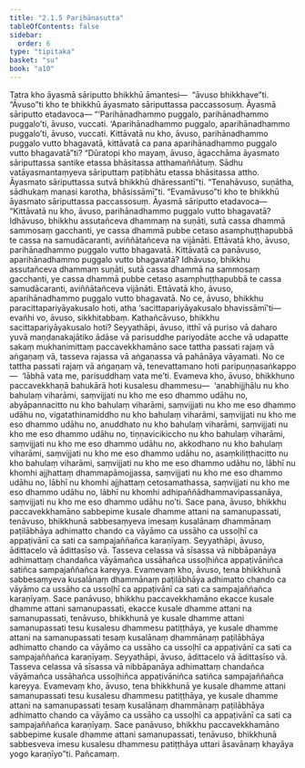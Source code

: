 ```yaml
---
title: "2.1.5 Parihānasutta"
tableOfContents: false
sidebar:
  order: 6
type: "tipitaka"
basket: "su"
book: "a10"
---
```



<DynamicBreadcrumb />

<Division number="55" book="a10" bookNo="17" page="337">

<Paragraph number="406" book="a10">
Tatra kho āyasmā sāriputto bhikkhū āmantesi—  “āvuso bhikkhave”ti. “Āvuso”ti kho te bhikkhū āyasmato sāriputtassa paccassosuṃ. Āyasmā sāriputto etadavoca—
</Paragraph>

<Paragraph number="407" book="a10">
“‘Parihānadhammo puggalo, parihānadhammo puggalo’ti, āvuso, vuccati. ‘Aparihānadhammo puggalo, aparihānadhammo puggalo’ti, āvuso, vuccati. Kittāvatā nu kho, āvuso, parihānadhammo puggalo vutto bhagavatā, kittāvatā ca pana aparihānadhammo puggalo vutto bhagavatā”ti? “Dūratopi kho mayaṃ, āvuso, āgacchāma āyasmato sāriputtassa santike etassa bhāsitassa atthamaññātuṃ. Sādhu vatāyasmantaṃyeva sāriputtaṃ paṭibhātu etassa bhāsitassa attho. Āyasmato sāriputtassa sutvā bhikkhū dhāressantī”ti.
</Paragraph>

<Paragraph number="408" book="a10">
“Tenahāvuso, suṇātha, sādhukaṃ manasi karotha, bhāsissāmī”ti. “Evamāvuso”ti kho te bhikkhū āyasmato sāriputtassa paccassosuṃ. Āyasmā sāriputto etadavoca—
</Paragraph>

<Paragraph number="409" book="a10">
“Kittāvatā nu kho, āvuso, parihānadhammo puggalo vutto bhagavatā? Idhāvuso, bhikkhu assutañceva dhammaṃ na suṇāti, sutā cassa dhammā sammosaṃ gacchanti, ye cassa dhammā pubbe cetaso asamphuṭṭhapubbā te cassa na samudācaranti, aviññātañceva na vijānāti. Ettāvatā kho, āvuso, parihānadhammo puggalo vutto bhagavatā.
</Paragraph>

<Paragraph number="410" book="a10">
Kittāvatā ca panāvuso, aparihānadhammo puggalo vutto bhagavatā? Idhāvuso, bhikkhu assutañceva dhammaṃ suṇāti, sutā cassa dhammā na sammosaṃ gacchanti, ye cassa dhammā pubbe cetaso asamphuṭṭhapubbā te cassa samudācaranti, aviññātañceva vijānāti. Ettāvatā kho, āvuso, aparihānadhammo puggalo vutto bhagavatā.
</Paragraph>

<Paragraph number="411" book="a10">
No ce, āvuso, bhikkhu paracittapariyāyakusalo hoti, atha ‘sacittapariyāyakusalo bhavissāmī’ti—  evañhi vo, āvuso, sikkhitabbaṃ.
</Paragraph>

<Paragraph number="412" book="a10">
Kathañcāvuso, bhikkhu sacittapariyāyakusalo hoti? Seyyathāpi, āvuso, itthī vā puriso vā daharo yuvā maṇḍanakajātiko ādāse vā parisuddhe pariyodāte acche vā udapatte sakaṃ mukhanimittaṃ paccavekkhamāno sace tattha passati rajaṃ vā aṅgaṇaṃ vā, tasseva rajassa vā aṅgaṇassa vā pahānāya vāyamati. No ce tattha passati rajaṃ vā aṅgaṇaṃ vā, tenevattamano hoti paripuṇṇasaṅkappo—  ‘lābhā vata me, parisuddhaṃ vata me’ti. Evameva kho, āvuso, bhikkhuno paccavekkhaṇā bahukārā hoti kusalesu dhammesu—  ‘anabhijjhālu nu kho bahulaṃ viharāmi, saṃvijjati nu kho me eso dhammo udāhu no, abyāpannacitto nu kho bahulaṃ viharāmi, saṃvijjati nu kho me eso dhammo udāhu no, vigatathinamiddho nu kho bahulaṃ viharāmi, saṃvijjati nu kho me eso dhammo udāhu no, anuddhato nu kho bahulaṃ viharāmi, saṃvijjati nu kho me eso dhammo udāhu no, tiṇṇavicikiccho nu kho bahulaṃ viharāmi, saṃvijjati nu kho me eso dhammo udāhu no, akkodhano nu kho bahulaṃ viharāmi, saṃvijjati nu kho me eso dhammo udāhu no, asaṃkiliṭṭhacitto nu kho bahulaṃ viharāmi, saṃvijjati nu kho me eso dhammo udāhu no, lābhī nu khomhi ajjhattaṃ dhammapāmojjassa, saṃvijjati nu kho me eso dhammo udāhu no, lābhī nu khomhi ajjhattaṃ cetosamathassa, saṃvijjati nu kho me eso dhammo udāhu no, lābhī nu khomhi adhipaññādhammavipassanāya, saṃvijjati nu kho me eso dhammo udāhu no’ti.
</Paragraph>

<Paragraph number="413" book="a10">
Sace pana, āvuso, bhikkhu paccavekkhamāno sabbepime kusale dhamme attani na samanupassati, tenāvuso, bhikkhunā sabbesaṃyeva imesaṃ kusalānaṃ dhammānaṃ paṭilābhāya adhimatto chando ca vāyāmo ca ussāho ca ussoḷhī ca appaṭivānī ca sati ca sampajaññañca karaṇīyaṃ. Seyyathāpi, āvuso, ādittacelo vā ādittasīso vā. Tasseva celassa vā sīsassa vā nibbāpanāya adhimattaṃ chandañca vāyāmañca ussāhañca ussoḷhiñca appaṭivāniñca satiñca sampajaññañca kareyya. Evamevaṃ kho, āvuso, tena bhikkhunā sabbesaṃyeva kusalānaṃ dhammānaṃ paṭilābhāya adhimatto chando ca vāyāmo ca ussāho ca ussoḷhī ca appaṭivānī ca sati ca sampajaññañca karaṇīyaṃ.
</Paragraph>

<Paragraph number="414" book="a10">
Sace panāvuso, bhikkhu paccavekkhamāno ekacce kusale dhamme attani samanupassati, ekacce kusale dhamme attani na samanupassati, tenāvuso, bhikkhunā ye kusale dhamme attani samanupassati tesu kusalesu dhammesu patiṭṭhāya, ye kusale dhamme attani na samanupassati tesaṃ kusalānaṃ dhammānaṃ paṭilābhāya adhimatto chando ca vāyāmo ca ussāho ca ussoḷhī ca appaṭivānī ca sati ca sampajaññañca karaṇīyaṃ. Seyyathāpi, āvuso, ādittacelo vā ādittasīso vā. Tasseva celassa vā sīsassa vā nibbāpanāya adhimattaṃ chandañca vāyāmañca ussāhañca ussoḷhiñca appaṭivāniñca satiñca sampajaññañca kareyya. Evamevaṃ kho, āvuso, tena bhikkhunā ye kusale dhamme attani samanupassati tesu kusalesu dhammesu patiṭṭhāya, ye kusale dhamme attani na samanupassati tesaṃ kusalānaṃ dhammānaṃ paṭilābhāya adhimatto chando ca vāyāmo ca ussāho ca ussoḷhī ca appaṭivānī ca sati ca sampajaññañca karaṇīyaṃ.
</Paragraph>

<Paragraph number="415" book="a10">
Sace panāvuso, bhikkhu paccavekkhamāno sabbepime kusale dhamme attani samanupassati, tenāvuso, bhikkhunā sabbesveva imesu kusalesu dhammesu patiṭṭhāya uttari āsavānaṃ khayāya yogo karaṇīyo”ti.

</Paragraph>
</Division>

<Paragraph number="416" type="center" book="a10">
Pañcamaṃ.
</Paragraph>